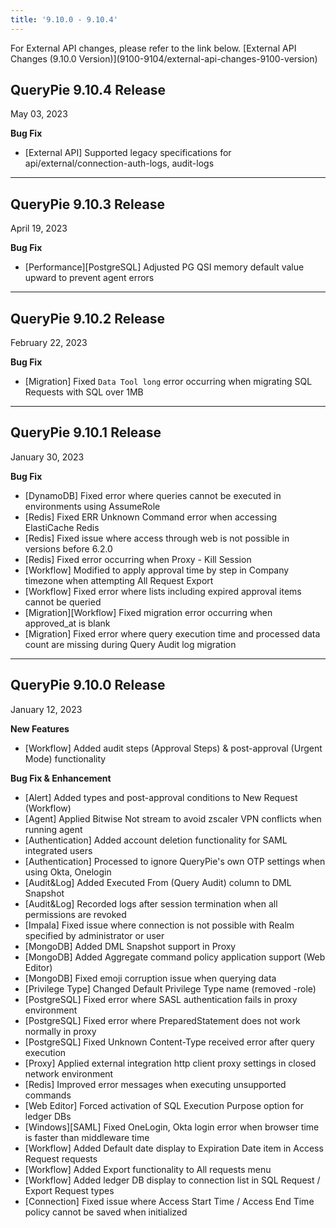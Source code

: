 ```yaml
---
title: '9.10.0 - 9.10.4'
---
```




<Callout type="info">
For External API changes, please refer to the link below.
[External API Changes (9.10.0 Version)](9100-9104/external-api-changes-9100-version)
</Callout>

## QueryPie 9.10.4 Release

May 03, 2023

**Bug Fix**

* [External API] Supported legacy specifications for api/external/connection-auth-logs, audit-logs
---

## QueryPie 9.10.3 Release

April 19, 2023

**Bug Fix**

* [Performance][PostgreSQL] Adjusted PG QSI memory default value upward to prevent agent errors
---

## QueryPie 9.10.2 Release

February 22, 2023

**Bug Fix**

* [Migration] Fixed `Data Tool long` error occurring when migrating SQL Requests with SQL over 1MB
---

## QueryPie 9.10.1 Release

January 30, 2023

**Bug Fix**

* [DynamoDB] Fixed error where queries cannot be executed in environments using AssumeRole
* [Redis] Fixed ERR Unknown Command error when accessing ElastiCache Redis
* [Redis] Fixed issue where access through web is not possible in versions before 6.2.0
* [Redis] Fixed error occurring when Proxy - Kill Session
* [Workflow] Modified to apply approval time by step in Company timezone when attempting All Request Export
* [Workflow] Fixed error where lists including expired approval items cannot be queried
* [Migration][Workflow] Fixed migration error occurring when approved_at is blank
* [Migration] Fixed error where query execution time and processed data count are missing during Query Audit log migration
---

## QueryPie 9.10.0 Release

January 12, 2023

**New Features**

* [Workflow] Added audit steps (Approval Steps) & post-approval (Urgent Mode) functionality

**Bug Fix & Enhancement**

* [Alert] Added types and post-approval conditions to New Request (Workflow)
* [Agent] Applied Bitwise Not stream to avoid zscaler VPN conflicts when running agent
* [Authentication] Added account deletion functionality for SAML integrated users
* [Authentication] Processed to ignore QueryPie's own OTP settings when using Okta, Onelogin
* [Audit&Log] Added Executed From (Query Audit) column to DML Snapshot
* [Audit&Log] Recorded logs after session termination when all permissions are revoked
* [Impala] Fixed issue where connection is not possible with Realm specified by administrator or user
* [MongoDB] Added DML Snapshot support in Proxy
* [MongoDB] Added Aggregate command policy application support (Web Editor)
* [MongoDB] Fixed emoji corruption issue when querying data
* [Privilege Type] Changed Default Privilege Type name (removed -role)
* [PostgreSQL] Fixed error where SASL authentication fails in proxy environment
* [PostgreSQL] Fixed error where PreparedStatement does not work normally in proxy
* [PostgreSQL] Fixed Unknown Content-Type received error after query execution
* [Proxy] Applied external integration http client proxy settings in closed network environment
* [Redis] Improved error messages when executing unsupported commands
* [Web Editor] Forced activation of SQL Execution Purpose option for ledger DBs
* [Windows][SAML] Fixed OneLogin, Okta login error when browser time is faster than middleware time
* [Workflow] Added Default date display to Expiration Date item in Access Request requests
* [Workflow] Added Export functionality to All requests menu
* [Workflow] Added ledger DB display to connection list in SQL Request / Export Request types
* [Connection] Fixed issue where Access Start Time / Access End Time policy cannot be saved when initialized

